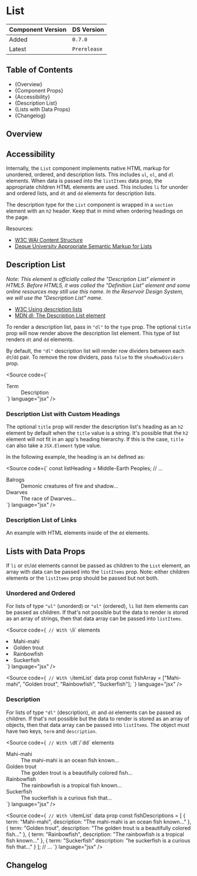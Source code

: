 

<Meta of={ListStories} />

# List

| Component Version | DS Version   |
| ----------------- | ------------ |
| Added             | `0.7.0`      |
| Latest            | `Prerelease` |

## Table of Contents

- {<Link href="#overview" target="_self">Overview</Link>}
- {<Link href="#component-props" target="_self">Component Props</Link>}
- {<Link href="#accessibility" target="_self">Accessibility</Link>}
- {<Link href="#description-list" target="_self">Description List</Link>}
- {<Link href="#lists-with-data-props" target="_self">Lists with Data Props</Link>}
- {<Link href="#changelog" target="_self">Changelog</Link>}

## Overview

<Description of={ListStories} />

<Canvas of={ListStories.WithControls} />

<ArgTypes of={ListStories.WithControls} />

## Accessibility

Internally, the `List` component implements native HTML markup for unordered,
ordered, and description lists. This includes `ul`, `ol`, and `dl` elements.
When data is passed into the `listItems` data prop, the appropriate children
HTML elements are used. This includes `li` for unorder and ordered lists, and
`dt` and `dd` elements for description lists.

The description type for the `List` component is wrapped in a `section` element
with an `h2` header. Keep that in mind when ordering headings on the page.

Resources:

- [W3C WAI Content Structure](https://www.w3.org/WAI/tutorials/page-structure/content/)
- [Deque University Appropriate Semantic Markup for Lists](https://dequeuniversity.com/tips/list-markup)

## Description List

_Note: This element is officially called the "Description List" element in HTML5.
Before HTML5, it was called the "Definition List" element and some online resources
may still use this name. In the Reservoir Design System, we will use the
"Description List" name._

- [W3C Using description lists](https://www.w3.org/WAI/WCAG21/Techniques/html/H40.html)
- [MDN dl: The Description List element](https://developer.mozilla.org/en-US/docs/Web/HTML/Element/dl)

To render a description list, pass in `"dl"` to the `type` prop. The optional
`title` prop will now render above the description list element. This type of
list renders `dt` and `dd` elements.

By default, the `"dl"` description list will render row dividers between each
`dt`/`dd` pair. To remove the row dividers, pass `false` to the
`showRowDividers` prop.

<Source
  code={`
<List type="dl">
  <dt>Term</dt>
  <dd>Description</dd>
</List>
`}
  language="jsx"
/>

<Canvas of={ListStories.DescriptionList} />

### Description List with Custom Headings

The optional `title` prop will render the description list's heading as an `h2`
element by default when the `title` value is a string. It's possible that the
`h2` element will not fit in an app's heading hierarchy. If this is the case,
`title` can also take a `JSX.Element` type value.

In the following example, the heading is an `h4` defined as:

<Source
  code={`
const listHeading = <Heading level="h4">Middle-Earth Peoples</Heading>;
// ...

<List type="dl" title={listHeading}>
  <dt>Balrogs</dt>
  <dd>Demonic creatures of fire and shadow...</dd>
  <dt>Dwarves</dt>
  <dd>The race of Dwarves...</dd>
</List>
`} language="jsx" />

<Canvas of={ListStories.DescriptionListWithCustomHeading} />

### Description List of Links

An example with HTML elements inside of the `dd` elements.

<Canvas of={ListStories.DescriptionListWithLinks} />

## Lists with Data Props

If `li` or `dt`/`dd` elements cannot be passed as children to the `List` element,
an array with data can be passed into the `listItems` prop. Note: either
children elements or the `listItems` prop should be passed but not both.

### Unordered and Ordered

For lists of type `"ul"` (unorderd) or `"ol"` (ordered), `li` list item elements
can be passed as children. If that's not possible but the data to render is
stored as an array of strings, then that data array can be passed into `listItems`.

<Source
  code={`
// With \`li\` elements
<List type={ul}>
  <li>Mahi-mahi</li>
  <li>Golden trout</li>
  <li>Rainbowfish</li>
  <li>Suckerfish</li>
</List>
`}
  language="jsx"
/>

<Source
  code={`
// With \`itemList\` data prop
const fishArray = ["Mahi-mahi", "Golden trout", "Rainbowfish", "Suckerfish"];
<List type={ul} listItems={fishArray} />
`}
  language="jsx"
/>

### Description

For lists of type `"dl"` (description), `dt` and `dd` elements can be
passed as children. If that's not possible but the data to render is stored as
an array of objects, then that data array can be passed into `listItems`. The
object must have two keys, `term` and `description`.

<Source
  code={`
// With \`dt\`/\`dd\` elements
<List type="dl" title="Animal Crossing Fish">
  <dt>Mahi-mahi</dt>
  <dd>The mahi-mahi is an ocean fish known...</dd>
  <dt>Golden trout</dt>
  <dd>The golden trout is a beautifully colored fish...</dd>
  <dt>Rainbowfish</dt>
  <dd>The rainbowfish is a tropical fish known...</dd>
  <dt>Suckerfish</dt>
  <dd>The suckerfish is a curious fish that...</dd>
</List>
`}
  language="jsx"
/>

<Source
  code={`
// With \`itemList\` data prop
const fishDescriptions = [
  {
    term: "Mahi-mahi",
    description: "The mahi-mahi is an ocean fish known..."
  },
  {
    term: "Golden trout",
    description: "The golden trout is a beautifully colored fish..."
  },
  {
    term: "Rainbowfish",
    description: "The rainbowfish is a tropical fish known..."
  },
  {
    term: "Suckerfish"
    description: "he suckerfish is a curious fish that..."
  }
];
// ...
<List listItems={fishDescriptions} title="Animal Crossing Fish" type="dl" />
`}
  language="jsx"
/>

<Canvas of={ListStories.ListWithDataProps} />

## Changelog

<ComponentChangelogTable changelogData={changelogData} />

